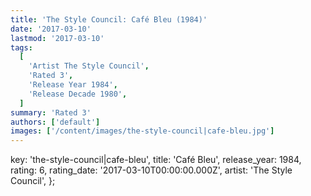 ```yaml
---
title: 'The Style Council: Café Bleu (1984)'
date: '2017-03-10'
lastmod: '2017-03-10'
tags:
  [
    'Artist The Style Council',
    'Rated 3',
    'Release Year 1984',
    'Release Decade 1980',
  ]
summary: 'Rated 3'
authors: ['default']
images: ['/content/images/the-style-council|cafe-bleu.jpg']
---
```


  key: 'the-style-council|cafe-bleu',
  title: 'Café Bleu',
  release_year: 1984,
  rating: 6,
  rating_date: '2017-03-10T00:00:00.000Z',
  artist: 'The Style Council',
};

<MusicRating data={data} />
